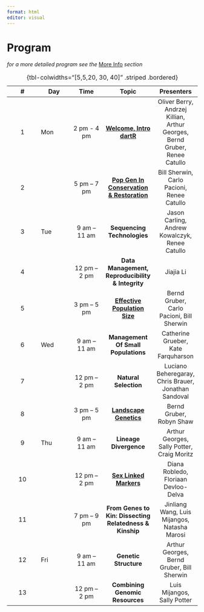 ```yaml
---
format: html
editor: visual
---
```


# Program {.unnumbered}

*for a more detailed program see the* [More Info](useful.qmd) *section*

| \#  | Day |     Time     |                         **Topic**                          |                                 Presenters                                 |
|:------------:|--------------|:------------:|:------------:|:--------------:|
|  1  | Mon | 2 pm - 4 pm  |         [**Welcome, Intro dartR**](session01.qmd)          | Oliver Berry, Andrzej Killian, Arthur Georges, Bernd Gruber, Renee Catullo |
|  2  |     | 5 pm – 7 pm  | [**Pop Gen In Conservation & Restoration**](session02.qmd) |                 Bill Sherwin, Carlo Pacioni, Renee Catullo                 |
|  3  | Tue | 9 am – 11 am |                **Sequencing Technologies**                 |               Jason Carling, Andrew Kowalczyk, Renee Catullo               |
|  4  |     | 12 pm – 2 pm |      **Data Management, Reproducibility & Integrity**      |                                 Jiajia Li                                  |
|  5  |     | 3 pm – 5 pm  |               [**Effective Population Size**](session05.qmd)                |                 Bernd Gruber, Carlo Pacioni, Bill Sherwin                  |
|  6  | Wed | 9 am – 11 am |            **Management Of Small Populations**             |                    Catherine Grueber, Kate Farquharson                     |
|  7  |     | 12 pm – 2 pm |                   **Natural Selection**                    |            Luciano Beheregaray, Chris Brauer, Jonathan Sandoval            |
|  8  |     | 3 pm – 5 pm  |                   [**Landscape Genetics**](session08.qmd)                   |                          Bernd Gruber, Robyn Shaw                          |
|  9  | Thu | 9 am – 11 am |                   **Lineage Divergence**                   |                 Arthur Georges, Sally Potter, Craig Moritz                 |
| 10  |     | 12 pm – 2 pm |          [**Sex Linked Markers**](session10.qmd)           |                    Diana Robledo, Floriaan Devloo-Delva                    |
| 11  |     | 7 pm – 9 pm  |  **From Genes to Kin: Dissecting Relatedness & Kinship**   |                Jinliang Wang, Luis Mijangos, Natasha Marosi                |
| 12  | Fri | 9 am – 11 am |                   **Genetic Structure**                    |                 Arthur Georges, Bernd Gruber, Bill Sherwin                 |
| 13  |     | 12 pm – 2 pm |              **Combining Genomic Resources**               |                        Luis Mijangos, Sally Potter                         |

: {tbl-colwidths="\[5,5,20, 30, 40\]" .striped .bordered}
